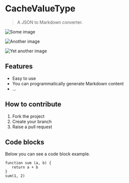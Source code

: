 # CacheValueType

> A JSON to Markdown converter.

![](https://example.com/some-image.png "Some image")

![](https://example.com/some-image1.png "Another image")

![](https://example.com/some-image2.png "Yet another image")


## Features


 - Easy to use
 - You can programmatically generate Markdown content
 - ...

## How to contribute


 1. Fork the project
 2. Create your branch
 3. Raise a pull request

## Code blocks


Below you can see a code block example.

```tsx
function sum (a, b) {
   return a + b
}
sum(1, 2)
```
